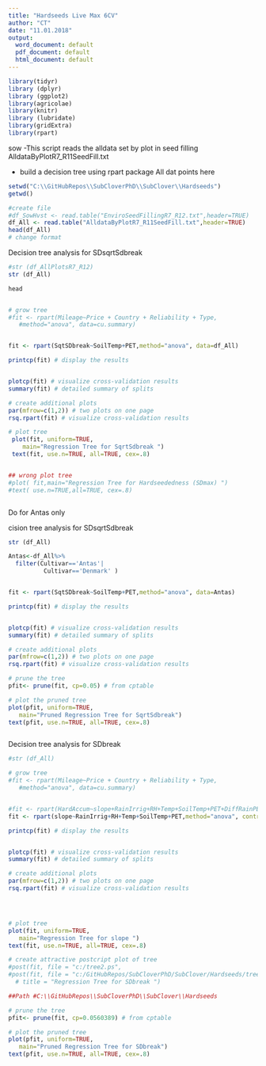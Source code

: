 ```yaml
---
title: "Hardseeds Live Max 6CV"
author: "CT"
date: "11.01.2018"
output:
  word_document: default
  pdf_document: default
  html_document: default
---
```



```r
library(tidyr)
library (dplyr)
library (ggplot2)
library(agricolae)
library(knitr)
library (lubridate)
library(gridExtra)
library(rpart)

```
sow
-This script reads the alldata set by plot in seed filling    AlldataByPlotR7_R11SeedFill.txt

- build a decision tree using rpart package All dat points here 

```r
setwd("C:\\GitHubRepos\\SubCloverPhD\\SubClover\\Hardseeds")
getwd()

#create file
#df_SowHvst <- read.table("EnviroSeedFillingR7_R12.txt",header=TRUE)
df_All <- read.table("AlldataByPlotR7_R11SeedFill.txt",header=TRUE)
head(df_All)
# change format 


```





Decision tree analysis for SDsqrtSdbreak

```r

#str (df_AllPlotsR7_R12)
str (df_All)

head


# grow tree 
#fit <- rpart(Mileage~Price + Country + Reliability + Type, 
   #method="anova", data=cu.summary)


fit <- rpart(SqtSDbreak~SoilTemp+PET,method="anova", data=df_All)

printcp(fit) # display the results


plotcp(fit) # visualize cross-validation results 
summary(fit) # detailed summary of splits

# create additional plots 
par(mfrow=c(1,2)) # two plots on one page 
rsq.rpart(fit) # visualize cross-validation results   

```

```r
# plot tree 
 plot(fit, uniform=TRUE, 
    main="Regression Tree for SqrtSdbreak ")
 text(fit, use.n=TRUE, all=TRUE, cex=.8)


## wrong plot tree 
#plot( fit,main="Regression Tree for Hardseededness (SDmax) ")
#text( use.n=TRUE,all=TRUE, cex=.8)



```


Do for Antas only 

cision tree analysis for SDsqrtSdbreak

```r


str (df_All)

Antas<-df_All%>%
  filter(Cultivar=='Antas'|
          Cultivar=='Denmark' )


fit <- rpart(SqtSDbreak~SoilTemp+PET,method="anova", data=Antas)

printcp(fit) # display the results


plotcp(fit) # visualize cross-validation results 
summary(fit) # detailed summary of splits

# create additional plots 
par(mfrow=c(1,2)) # two plots on one page 
rsq.rpart(fit) # visualize cross-validation results   

```





```r
# prune the tree 
pfit<- prune(fit, cp=0.05) # from cptable   

# plot the pruned tree 
plot(pfit, uniform=TRUE, 
   main="Pruned Regression Tree for SqrtSdbreak")
text(pfit, use.n=TRUE, all=TRUE, cex=.8)



```



Decision tree analysis for SDbreak

```r

#str (df_All)

# grow tree 
#fit <- rpart(Mileage~Price + Country + Reliability + Type, 
   #method="anova", data=cu.summary)


#fit <- rpart(HardAccum~slope+RainIrrig+RH+Temp+SoilTemp+PET+DiffRainPET,method="anova", data=df_All)
fit <- rpart(slope~RainIrrig+RH+Temp+SoilTemp+PET,method="anova", control = rpart.control(minsplit = 20, minbucket = 1), data=df_AllPlotsR7_R12)

printcp(fit) # display the results


plotcp(fit) # visualize cross-validation results 
summary(fit) # detailed summary of splits

# create additional plots 
par(mfrow=c(1,2)) # two plots on one page 
rsq.rpart(fit) # visualize cross-validation results   





```

```r

# plot tree 
plot(fit, uniform=TRUE, 
   main="Regression Tree for slope ")
text(fit, use.n=TRUE, all=TRUE, cex=.8)

# create attractive postcript plot of tree 
#post(fit, file = "c:/tree2.ps",
#post(fit, file = "c:/GitHubRepos/SubCloverPhD/SubClover/Hardseeds/treeSDbreak.tiff", 
  # title = "Regression Tree for SDbreak ")

##Path #C:\\GitHubRepos\\SubCloverPhD\\SubClover\\Hardseeds

```


```r

# prune the tree 
pfit<- prune(fit, cp=0.0560389) # from cptable   

# plot the pruned tree 
plot(pfit, uniform=TRUE, 
   main="Pruned Regression Tree for SDbreak")
text(pfit, use.n=TRUE, all=TRUE, cex=.8)





```




